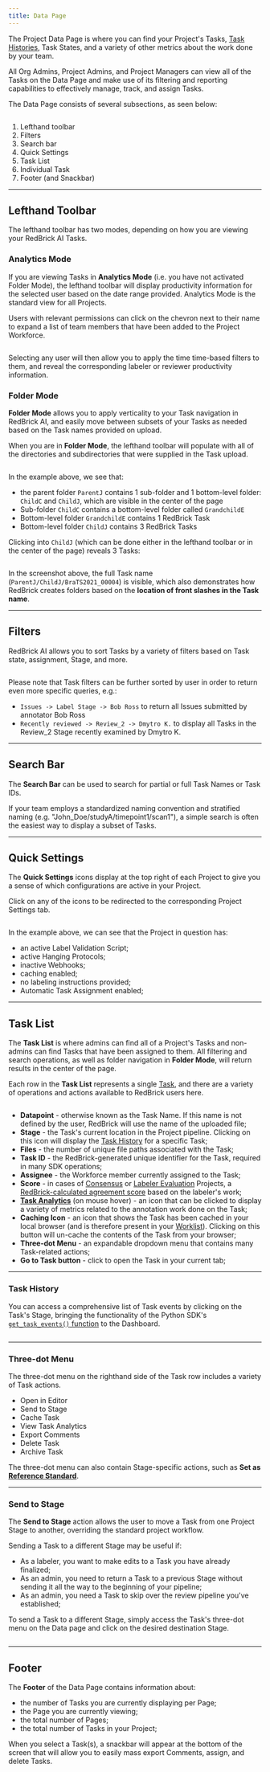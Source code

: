 ```yaml
---
title: Data Page
---
```


The Project Data Page is where you can find your Project's Tasks, [Task Histories](/projects/tasks-and-assignment), Task States, and a variety of other metrics about the work done by your team.

All Org Admins, Project Admins, and Project Managers can view all of the Tasks on the Data Page and make use of its filtering and reporting capabilities to effectively manage, track, and assign Tasks.

The Data Page consists of several subsections, as seen below:

<Frame caption="Sections of the Data Page">
    <img src="/assets/images/project-pages/data-page.png" alt="" />
</Frame>

1. Lefthand toolbar
2. Filters
3. Search bar
4. Quick Settings
5. Task List
6. Individual Task
7. Footer (and Snackbar)

***

## Lefthand Toolbar

The lefthand toolbar has two modes, depending on how you are viewing your RedBrick AI Tasks.

### Analytics Mode

If you are viewing Tasks in **Analytics Mode** (i.e. you have not activated Folder Mode), the lefthand toolbar will display productivity information for the selected user based on the date range provided. Analytics Mode is the standard view for all Projects.

Users with relevant permissions can click on the chevron next to their name to expand a list of team members that have been added to the Project Workforce.

<Frame caption="The Workforce dropdown">
    <img src="/assets/images/project-pages/analytics-mode.png" alt="" />
</Frame>

Selecting any user will then allow you to apply the time time-based filters to them, and reveal the corresponding labeler or reviewer productivity information.

### Folder Mode

**Folder Mode** allows you to apply verticality to your Task navigation in RedBrick AI, and easily move between subsets of your Tasks as needed based on the Task names provided on upload.

When you are in **Folder Mode**, the lefthand toolbar will populate with all of the directories and subdirectories that were supplied in the Task upload.

<Frame caption="Viewing your Project in Folder Mode">
    <img src="/assets/images/project-pages/folder-mode.png" alt="" />
</Frame>

In the example above, we see that:

* the parent folder `ParentJ` contains 1 sub-folder and 1 bottom-level folder: `ChildC` and `ChildJ`, which are visible in the center of the page
* Sub-folder `ChildC` contains a bottom-level folder called `GrandchildE`
* Bottom-level folder `GrandchildE` contains 1 RedBrick Task
* Bottom-level folder `ChildJ` contains 3 RedBrick Tasks

Clicking into `ChildJ` (which can be done either in the lefthand toolbar or in the center of the page) reveals 3 Tasks:

<Frame caption="Viewing a bottom-level folder in Folder Mode">
    <img src="/assets/images/project-pages/folder-mode-2.png" alt="" />
</Frame>

In the screenshot above, the full Task name (`ParentJ/ChildJ/BraTS2021_00004`) is visible, which also demonstrates how RedBrick creates folders based on the **location of front slashes in the Task name**.

***

## Filters

RedBrick AI allows you to sort Tasks by a variety of filters based on Task state, assignment, Stage, and more.

<Frame caption="The Filters dropdown">
    <img src="/assets/images/project-pages/filters.png" alt="" />
</Frame>

Please note that Task filters can be further sorted by user in order to return even more specific queries, e.g.:

* `Issues -> Label Stage -> Bob Ross` to return all Issues submitted by annotator Bob Ross
* `Recently reviewed -> Review_2 -> Dmytro K.` to display all Tasks in the Review\_2 Stage recently examined by Dmytro K.

***

## Search Bar

The **Search Bar** can be used to search for partial or full Task Names or Task IDs.

If your team employs a standardized naming convention and stratified naming (e.g. "John\_Doe/studyA/timepoint1/scan1"), a simple search is often the easiest way to display a subset of Tasks.

***

## Quick Settings

The **Quick Settings** icons display at the top right of each Project to give you a sense of which configurations are active in your Project.&#x20;

Click on any of the icons to be redirected to the corresponding Project Settings tab.

<Frame caption="A snapshot of Quick Settings">
    <img src="/assets/images/project-pages/quick-settings.png" alt="" />
</Frame>

In the example above, we can see that the Project in question has:

* an active Label Validation Script;
* active Hanging Protocols;
* inactive Webhooks;
* caching enabled;
* no labeling instructions provided;
* Automatic Task Assignment enabled;

***

## Task List

The **Task List** is where admins can find all of a Project's Tasks and non-admins can find Tasks that have been assigned to them. All filtering and search operations, as well as folder navigation in **Folder Mode**, will return results in the center of the page.

Each row in the **Task List** represents a single [Task](/projects/tasks-and-assignment#what-is-a-task), and there are a variety of operations and actions available to RedBrick users here.

<Frame caption="A single Task">
    <img src="/assets/images/project-pages/task-list.png" alt="" />
</Frame>

* **Datapoint** - otherwise known as the Task Name. If this name is not defined by the user, RedBrick will use the name of the uploaded file;
* **Stage** - the Task's current location in the Project pipeline. Clicking on this icon will display the [Task History](./data-page#task-history) for a specific Task;
* **Files** - the number of unique file paths associated with the Task;
* **Task ID** - the RedBrick-generated unique identifier for the Task, required in many SDK operations;
* **Assignee** - the Workforce member currently assigned to the Task;
* **Score** - in cases of [Consensus](multiple-labeling/consensus/) or [Labeler Evaluation](/projects/labeler-evaluation) Projects, a [RedBrick-calculated agreement score](multiple-labeling/consensus/agreement-calculation) based on the labeler's work;
* [**Task Analytics**](/projects/project-and-task-analytics#task-analytics) (on mouse hover) - an icon that can be clicked to display a variety of metrics related to the annotation work done on the Task;
* **Caching Icon** - an icon that shows the Task has been cached in your local browser (and is therefore present in your [Worklist](/dashboard/worklist)). Clicking on this button will un-cache the contents of the Task from your browser;
* **Three-dot Menu** - an expandable dropdown menu that contains many Task-related actions;
* **Go to Task button** - click to open the Task in your current tab;

***

### Task History

You can access a comprehensive list of Task events by clicking on the Task's Stage, bringing the functionality of the Python SDK's [`get_task_events()` function](https://sdk.redbrickai.com/sdk.html#redbrick.export.Export.get_task_events) to the Dashboard.

<Frame caption="A sample Task History for a Task in the Review_1 Stage">
    <img src="/assets/images/project-pages/task-history.png" alt="" />
</Frame>

***

### Three-dot Menu

The three-dot menu on the righthand side of the Task row includes a variety of Task actions.&#x20;

* Open in Editor
* Send to Stage
* Cache Task
* View Task Analytics
* Export Comments
* Delete Task
* Archive Task

The three-dot menu can also contain Stage-specific actions, such as **Set as** [**Reference Standard**](/projects/reference-standards).&#x20;

***

### Send to Stage

The **Send to Stage** action allows the user to move a Task from one Project Stage to another, overriding the standard project workflow.&#x20;

Sending a Task to a different Stage may be useful if:

* As a labeler, you want to make edits to a Task you have already finalized;
* As an admin, you need to return a Task to a previous Stage without sending it all the way to the beginning of your pipeline;
* As an admin, you need a Task to skip over the review pipeline you've established;

To send a Task to a different Stage, simply access the Task's three-dot menu on the Data page and click on the desired destination Stage.

<Frame caption="The Send to Stage action">
    <img src="/assets/images/project-pages/send-to-stage.png" alt="" />
</Frame>

***

## Footer

The **Footer** of the Data Page contains information about:

* the number of Tasks you are currently displaying per Page;
* the Page you are currently viewing;
* the total number of Pages;
* the total number of Tasks in your Project;

When you select a Task(s), a snackbar will appear at the bottom of the screen that will allow you to easily mass export Comments, assign, and delete Tasks.

<Frame caption="The assignment snackbar">
    <img src="/assets/images/project-pages/assignment-snackbar.png" alt="" />
</Frame>
